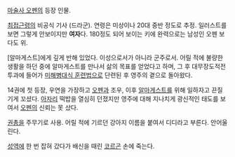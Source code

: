 [[마술사 오펜]]의 등장 인물. 

[[최접근령]]의 비공식 기사 (드라군). 연령은 미상이나 20대 중반 정도로 추정. 일러스트를 보면 그렇게 안보이지만 '''여자'''다. 180정도 되어 보이는 키에 완력으로는 남성인 오펜 보다도 위.

[알마게스트]에게 깊게 반해 있었다. 이성으로서가 아니라 군주로서. 어릴 적에 불량한 생활을 하던 중에 알마게스트를 만나서 삶의 목표를 얻었다고 하며, 그 후 대무장도적전투과에 들어가 [[미해병대식 훈련법]]으로 단련된 후 영주의 곁으로 돌아왔다.

14권에 첫 등장, 우연을 가장하고 [[오펜]]과 조우, 이후 [[알마게스트]]를 위해 일하자고 끈질기게 꼬셨다. [[아자리]] 떡밥을 열심히 던졌지만 영주에 대해 지나치게 광신적인 태도를 보여서 [[오펜]]의 신뢰는 못 샀다.

[[권총]]을 주무기로 사용. 어릴 적에 기르던 강아지 이름을 붙여서 디디라고 부른다. 안어울린다.

[[성역]]에 한 번 잡혀 갔다가 배신을 때린 [[코르곤]] 손에 죽는다.

